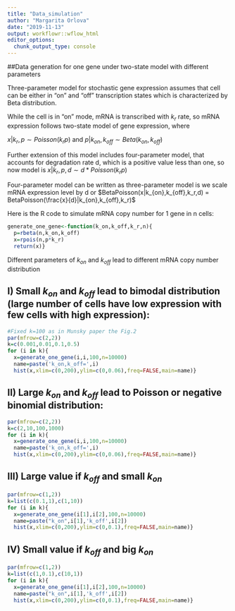 ---
title: "Data_simulation"
author: "Margarita Orlova"
date: "2019-11-13"
output: workflowr::wflow_html
editor_options:
  chunk_output_type: console
---

##Data generation for one gene under two-state model with different parameters

Three-parameter model for stochastic gene expression assumes that cell can be either in "on" and "off" transcription states which is characterized  by Beta distribution.

While the cell is in "on" mode, mRNA is transcribed with $k_r$ rate, so mRNA expression follows two-state model of gene expression, where

$x|k_r,p\sim Poisson(k_rp)$ and $p|k_{on},k_{off}\sim Beta(k_{on},k_{off})$

Further extension of this model includes four-parameter model, that accounts for degradation rate d, which is a positive value less than one, so now model is $x|k_r,p,d\sim d*Poisson(k_rp)$

Four-parameter model can be written as three-parameter model is we scale mRNA expression level by d or $BetaPoisson(x|k_{on},k_{off},k_r,d) = BetaPoisson(\frac{x}{d}|k_{on},k_{off},k_r)$

Here is the R code to simulate mRNA copy number for 1 gene in n cells:

```{r}
generate_one_gene<-function(k_on,k_off,k_r,n){
  p=rbeta(n,k_on,k_off)
  x=rpois(n,p*k_r)
  return(x)}
```

Different parameters of $k_{on}$ and $k_{off}$ lead to different mRNA copy number distribution

## I) Small $k_{on}$ and $k_{off}$ lead to bimodal distribution (large number of cells have low expression with few cells with high expression):

```{r}
#Fixed k=100 as in Munsky paper the Fig.2
par(mfrow=c(2,2))
k=c(0.001,0.01,0.1,0.5)
for (i in k){
  x=generate_one_gene(i,i,100,n=10000)
  name=paste('k_on,k_off=',i)
  hist(x,xlim=c(0,200),ylim=c(0,0.06),freq=FALSE,main=name)}
```


## II) Large $k_{on}$ and $k_{off}$ lead to Poisson or negative binomial distribution:

```{r}
par(mfrow=c(2,2))
k=c(2,10,100,1000)
for (i in k){
  x=generate_one_gene(i,i,100,n=10000)
  name=paste('k_on,k_off=',i)
  hist(x,xlim=c(0,200),ylim=c(0,0.06),freq=FALSE,main=name)}
```


## III) Large value if $k_{off}$ and small $k_{on}$

```{r}
par(mfrow=c(1,2))
k=list(c(0.1,1),c(1,10))
for (i in k){
  x=generate_one_gene(i[1],i[2],100,n=10000)
  name=paste("k_on",i[1],'k_off',i[2])
  hist(x,xlim=c(0,200),ylim=c(0,0.1),freq=FALSE,main=name)}
```

## IV) Small value if $k_{off}$ and big $k_{on}$

```{r}
par(mfrow=c(1,2))
k=list(c(1,0.1),c(10,1))
for (i in k){
  x=generate_one_gene(i[1],i[2],100,n=10000)
  name=paste("k_on",i[1],'k_off',i[2])
  hist(x,xlim=c(0,200),ylim=c(0,0.1),freq=FALSE,main=name)}
```
